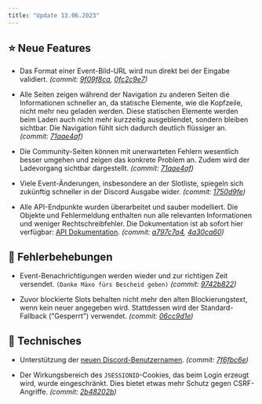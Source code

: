 ```yaml
---
title: "Update 13.06.2023"
---
```



<Releases server="2.4.0" serverNew frontend="1.4.0" frontendNew/>

## ⭐ Neue Features

* Das Format einer Event-Bild-URL wird nun direkt bei der Eingabe validiert. _(commit: [9f09f8ca](https://github.com/Alf-Melmac/slotbot-frontend/commit/9f09f8ca4e4a3ada7bf8223ce888b452bdca7c4b), [0fc2c9e7](https://github.com/Alf-Melmac/slotbotServer/commit/0fc2c9e7cdf1f22687f1d52d4453f26aad609991))_

* Alle Seiten zeigen während der Navigation zu anderen Seiten die Informationen schneller an, da statische Elemente, wie die Kopfzeile, nicht mehr neu geladen werden. Diese statischen Elemente werden beim Laden auch nicht mehr kurzzeitig ausgeblendet, sondern bleiben sichtbar. Die Navigation fühlt sich dadurch deutlich flüssiger an. _(commit: [71aae4af](https://github.com/Alf-Melmac/slotbot-frontend/commit/71aae4afe2d05f118eb39aa4f8386f3ef8492f61))_

* Die Community-Seiten können mit unerwarteten Fehlern wesentlich besser umgehen und zeigen das konkrete Problem an. Zudem wird der Ladevorgang sichtbar dargestellt. _(commit: [71aae4af](https://github.com/Alf-Melmac/slotbot-frontend/commit/71aae4afe2d05f118eb39aa4f8386f3ef8492f61))_

* Viele Event-Änderungen, insbesondere an der Slotliste, spiegeln sich zukünftig schneller in der Discord Ausgabe wider. _(commit: [1750d9fe](https://github.com/Alf-Melmac/slotbotServer/commit/1750d9fe6f3dca862ee244f4b265a14ba251cc1d))_

* Alle API-Endpunkte wurden überarbeitet und sauber modelliert. Die Objekte und Fehlermeldung enthalten nun alle relevanten Informationen und weniger Rechtschreibfehler. Die Dokumentation ist ab sofort hier verfügbar: [API Dokumentation](/integrationen/api-dokumentation). _(commit: [a797c7a4](https://github.com/Alf-Melmac/slotbotServer/commit/a797c7a4c184cccc05706dceaf783a2e00a93b7e), [4a30ca60](https://github.com/Alf-Melmac/slotbotServer/commit/4a30ca60d6a888767f846408291dd473b9a4a8ab))_

## 🐞 Fehlerbehebungen

* Event-Benachrichtigungen werden wieder und zur richtigen Zeit versendet. `(Danke Mäxo fürs Bescheid geben)` _(commit: [9742b822](https://github.com/Alf-Melmac/slotbotServer/commit/9742b8229f8b1ef61849f868301b1dbf6343b092))_

* Zuvor blockierte Slots behalten nicht mehr den alten Blockierungstext, wenn kein neuer angegeben wird. Stattdessen wird der Standard-Fallback ("Gesperrt") verwendet. _(commit: [06cc9d1e](https://github.com/Alf-Melmac/slotbotServer/commit/06cc9d1e24bd6be7cf1882b63ecb38357a320252))_

## 🔨 Technisches

* Unterstützung der [neuen Discord-Benutzernamen](https://discord.com/blog/usernames). _(commit: [7f6fbc6e](https://github.com/Alf-Melmac/slotbotServer/commit/7f6fbc6e507bf0a55b542809da7e3464a77142ff))_

* Der Wirkungsbereich des `JSESSIONID`-Cookies, das beim Login erzeugt wird, wurde eingeschränkt. Dies bietet etwas mehr Schutz gegen CSRF-Angriffe. _(commit: [2b48202b](https://github.com/Alf-Melmac/slotbotServer/commit/2b48202b2c37effc2f122a22079fc4bdb62a0041))_
